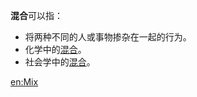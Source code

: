 '''混合'''可以指：
* 将两种不同的人或事物掺杂在一起的行为。
* 化学中的[[混合_(化学)|混合]]。
* 社会学中的[[混合_(社会学)|混合]]。

{{disambig|Cat=二字消歧义}}

[[en:Mix|en:Mix]]
